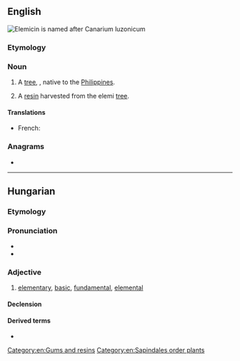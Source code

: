 ==English==
[[File:ElemicinSVG.svg|thumb|[[Elemicin]] is named after ''Canarium luzonicum'']]
{{wikipedia}}

===Etymology===
{{rfe|lang=en}}

===Noun===
{{en-noun|~}}

# A [[tree]], {{taxlink|Canarium luzonicum|species|noshow=1}}, native to the [[Philippines]].
# {{lb|en|uncountable}} A [[resin]] harvested from the elemi [[tree]].

====Translations====
{{trans-top|elemi}}
* French: {{t+|fr|élémi}}
{{trans-mid}}
{{trans-bottom}}

===Anagrams===
* {{anagrams|en|a=eeilm|Emile}}

[[Category:en:Gums and resins]]
[[Category:en:Sapindales order plants]]

----

==Hungarian==

===Etymology===
{{affix|hu|elem|-i|pos=adjective}}

===Pronunciation===
* {{hu-IPA}}
* {{hyphenation|ele|mi|lang=hu}}

===Adjective===
{{hu-adj|bb}}

# [[elementary]], [[basic]], [[fundamental]], [[elemental]]

====Declension====
{{hu-infl-nom|elemie|e|-}}

====Derived terms====
* {{l|hu|elemi részecske}}